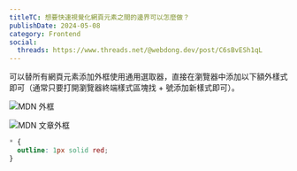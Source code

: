 ```yaml
---
titleTC: 想要快速視覺化網頁元素之間的邊界可以怎麼做？
publishDate: 2024-05-08
category: Frontend
social:
  threads: https://www.threads.net/@webdong.dev/post/C6sBvESh1qL
---
```


可以替所有網頁元素添加外框使用通用選取器，直接在瀏覽器中添加以下額外樣式即可（通常只要打開瀏覽器終端樣式區塊找 + 號添加新樣式即可）。

![MDN 外框](./mdn-outline.webp)

![MDN 文章外框](./mdn-article-outline.webp)

```css
* {
  outline: 1px solid red;
}
```
